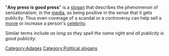 "'''Any press is good press'''" is a [[slogan]] that describes the phenomenon of sensationalism, in the [[mass media|media]], as being positive in the sense that it gets publicity. Thus even coverage of a scandal or a controversy can help sell a [[film|movie]] or increase a person's [[celebrity]].  

Similar terms include ''as long as they spell the name right'' and ''all publicity is good publicity''.

{{stub}}
[[Category:Adages]]
[[Category:Political slogans]]